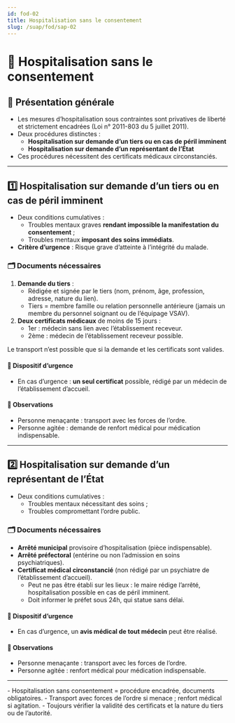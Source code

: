 ```yaml
---
id: fod-02
title: Hospitalisation sans le consentement
slug: /suap/fod/sap-02
---
```




# 🏥 Hospitalisation sans le consentement

## 📝 Présentation générale

- Les mesures d’hospitalisation sous contraintes sont privatives de liberté et strictement encadrées (Loi n° 2011-803 du 5 juillet 2011).
- Deux procédures distinctes :  
  - **Hospitalisation sur demande d’un tiers ou en cas de péril imminent**  
  - **Hospitalisation sur demande d’un représentant de l’État**
- Ces procédures nécessitent des certificats médicaux circonstanciés.

---

## 1️⃣ Hospitalisation sur demande d’un tiers ou en cas de péril imminent

- Deux conditions cumulatives :
    - Troubles mentaux graves **rendant impossible la manifestation du consentement** ;
    - Troubles mentaux **imposant des soins immédiats**.
- **Critère d’urgence** : Risque grave d’atteinte à l’intégrité du malade.

### 🗂️ Documents nécessaires

1. **Demande du tiers** :
    - Rédigée et signée par le tiers (nom, prénom, âge, profession, adresse, nature du lien).
    - Tiers = membre famille ou relation personnelle antérieure (jamais un membre du personnel soignant ou de l’équipage VSAV).
2. **Deux certificats médicaux** de moins de 15 jours :
    - 1er : médecin sans lien avec l’établissement receveur.
    - 2ème : médecin de l’établissement receveur possible.

<Admonition type="caution">
Le transport n’est possible que si la demande et les certificats sont valides.
</Admonition>

#### 🚨 Dispositif d’urgence

- En cas d’urgence : **un seul certificat** possible, rédigé par un médecin de l’établissement d’accueil.

#### 🔎 Observations

- Personne menaçante : transport avec les forces de l’ordre.
- Personne agitée : demande de renfort médical pour médication indispensable.

---

## 2️⃣ Hospitalisation sur demande d’un représentant de l’État

- Deux conditions cumulatives :
    - Troubles mentaux nécessitant des soins ;
    - Troubles compromettant l’ordre public.

### 🗂️ Documents nécessaires

- **Arrêté municipal** provisoire d’hospitalisation (pièce indispensable).
- **Arrêté préfectoral** (entérine ou non l’admission en soins psychiatriques).
- **Certificat médical circonstancié** (non rédigé par un psychiatre de l’établissement d’accueil).
    - Peut ne pas être établi sur les lieux : le maire rédige l’arrêté, hospitalisation possible en cas de péril imminent.
    - Doit informer le préfet sous 24h, qui statue sans délai.

#### 🚨 Dispositif d’urgence

- En cas d’urgence, un **avis médical de tout médecin** peut être réalisé.

#### 🔎 Observations

- Personne menaçante : transport avec les forces de l’ordre.
- Personne agitée : renfort médical pour médication indispensable.

---

<Admonition type="tip" title="À retenir !">
- Hospitalisation sans consentement = procédure encadrée, documents obligatoires.
- Transport avec forces de l’ordre si menace ; renfort médical si agitation.
- Toujours vérifier la validité des certificats et la nature du tiers ou de l’autorité.
</Admonition>
